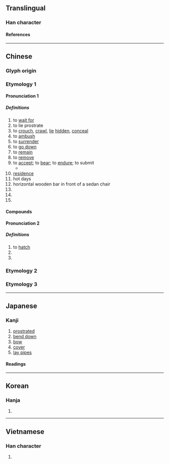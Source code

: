 {{character info/new}}
==Translingual==
{{stroke order|strokes=6}}

===Han character===
{{Han char|rn=9|rad=人|as=04|sn=6|four=23234|canj=OIK|ids=⿰亻犬}}

====References====
{{Han ref|kx=0095.230|dkj=00438|dj=0202.070|hdz=10119.040|uh=4F0F}}

----

==Chinese==
{{zh-forms}}

===Glyph origin===
{{Han etym}}
===Etymology 1===
====Pronunciation 1====
{{zh-pron
|m=fú
|c=buk6,fuk6
|c_note=buk6 - vernacular; fuk6 - literary
|h=pfs=fu̍k/pu̍k/s:puk
|mn=ho̍k
|mn-t=hog8/pag4
|mn-t_note=hog4 - literary; pag4 - vernacular
|mc=2
|oc=2,2
|ma=y
|cat=v,cls,n,pn
}}

=====Definitions=====
{{zh-hanzi}}

# to [[wait for]]
# to lie prostrate
# to [[crouch]], [[crawl]], [[lie]] [[hidden]], [[conceal]]
# to [[ambush]]
# to [[surrender]]
# to [[go down]]
# to [[remain]]
# to [[remove]]
# to [[accept]]; to [[bear]]; to [[endure]]; to submit
#* {{zh-x|屠 羊 說{Yuè} 曰：「大{Dài}王{wang} 失 國，非 臣 之 罪，故 不敢 伏 其 誅；大{dài}王{wang} 反 國，非 臣 之 功，故 不敢 當 其 賞。」||ref=Zhuangzi|CL}}
# [[residence]]
# hot days
# horizontal wooden bar in front of a sedan chair
# {{zh-abbrev|伏特|volt}}
# {{zh-alt-form|服}}
# {{surname|zh}}

====Compounds====
{{zh-der|倚伏|伏莽|伏禮|伏維尚饗|四伏|做小伏低|伏打電池|夜行晝伏|伏屍|不伏手|不伏水土|乞伏|伏礁|匍伏|不伏老|二伏|不伏|伏位|伏劍|伏櫪|伏暑|伏地聖人|帖伏|十面埋伏|入伏|伏几|伏伺|伏肉|伏翼|伏特加|伏落|伏手|伏氣|伏臘|伏身|伏汛|伏擊|伏狀|伏願|初伏|伏讀|伏軍|干伏|不伏燒埋|伏首貼耳|伏虎降龍|伏特計|伏下|伏雞|危機四伏|姦伏|伏魔大帝|制伏|心伏口伏|伏尸|伏低做小|伏甲|伏案|伏枕|伏惟|伏水|伏低|伏辯|中伏|伏卵|伏法|伏想|慴伏|加伏特|伏謁|廋伏|伏日|伏侍|伏波|平伏|伏羲|伏地挺身|三伏天|伏行|伏地扣子|伏龍鳳雛|伏羲氏|伏乞|匿伏|伏兵|伏見|安伏|伏軾|嫗伏|伏罪|塌伏|下伏|伏流|伏眾|伏藏|伏貼|愆伏|准伏|伏櫪老驥|埋伏|伏死|伏尸流血|伏特|伏虎擒龍|伏犧氏|報伏|伏天|三伏|伏獵|伏雌|伏路|伏誅|伏地|不甘雌伏|伏旱|伏不是|伏輸|伏祈|伏犧|倒心伏計|倒伏|俯伏|伏筆|伏聞|伏櫪守株|伏望|伏席|伏善|伏事|待伏|伏竄|歲時伏臘|招伏|擒姦擿伏|擒伏|摘伏發隱|潛伏|暑伏|潛伏期|潛伏分子|摘奸發伏|禍福倚伏|晝伏夜出|發姦擿伏|晝伏夜游|晝伏|攝伏|拱伏|搭伏|煦伏|滯伏|曉伏夜行|收伏|數伏|所伏|狐潛鼠伏|畫伏狀|神欽鬼伏|搭伏定|扶伏|末伏|此起彼伏|發隱擿伏|發擿姦伏|發奸擿伏|擿伏|敵後伏擊|於伏|甘伏|獸伏|狐憑鼠伏|擿奸發伏|水土不伏|按家伏業|潛龍伏虎|潛伏感染|沉伏|擒奸摘伏|降伏|老驥伏櫪|跧伏|踡伏|龍虎並伏|設伏|蒲伏|陰伏|高低起伏|起伏|終伏|隱伏|馴伏|頭伏|雌伏|降龍伏虎|請伏|觳觫伏罪|赤伏符|連綿起伏|跪伏|蟄伏|竄伏|起伏不平|誘伏|蜷伏|綿延起伏|三伏潭}}

====Pronunciation 2====
{{zh-pron
|m=fù
|mc=2
|oc=2,2
|cat=v,conj
}}

=====Definitions=====
{{zh-hanzi}}

# to [[hatch]]
# {{zh-alt-form|負}}
# {{zh-alt-form|復}}
===Etymology 2===
{{zh-see|袱|ss}}
===Etymology 3===
{{zh-see|匐|ss}}
----

==Japanese==

===Kanji===
{{ja-kanji|grade=c|rs=人04}}

# [[prostrated]]
# [[bend down]]
# [[bow]]
# [[cover]]
# [[lay pipes]]

====Readings====
{{ja-readings
|goon=ぶく
|kanon=ふく
|on=ふう
|kun=ふ-す, ふ-せる, したが-う
|nanori=ぶせ
}}

----

==Korean==

===Hanja===
{{ko-hanja|hangeul=[[복]], [[부]]|rv=bok, bu|mr=pok, pu|y=pok, pwu, pwuk}}

# {{rfdef|ko|sort=人04}}

----

==Vietnamese==

===Han character===
{{vi-readings|reading=phục|rs=人04}}

# {{rfdef|vi|sort=人04}}